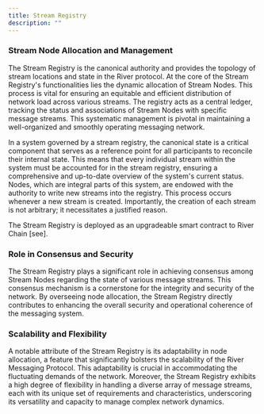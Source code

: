 ```yaml
---
title: Stream Registry
description: ""
---
```


### Stream Node Allocation and Management

The Stream Registry is the canonical authority and provides the topology of stream locations and state in the River protocol. At the core of the Stream Registry's functionalities lies the dynamic allocation of Stream Nodes. This process is vital for ensuring an equitable and efficient distribution of network load across various streams. The registry acts as a central ledger, tracking the status and associations of Stream Nodes with specific message streams. This systematic management is pivotal in maintaining a well-organized and smoothly operating messaging network.

In a system governed by a stream registry, the canonical state is a critical component that serves as a reference point for all participants to reconcile their internal state. This means that every individual stream within the system must be accounted for in the stream registry, ensuring a comprehensive and up-to-date overview of the system's current status. Nodes, which are integral parts of this system, are endowed with the authority to write new streams into the registry. This process occurs whenever a new stream is created. Importantly, the creation of each stream is not arbitrary; it necessitates a justified reason.

The Stream Registry is deployed as an upgradeable smart contract to River Chain [see].

### Role in Consensus and Security

The Stream Registry plays a significant role in achieving consensus among Stream Nodes regarding the state of various message streams. This consensus mechanism is a cornerstone for the integrity and security of the network. By overseeing node allocation, the Stream Registry directly contributes to enhancing the overall security and operational coherence of the messaging system.

### Scalability and Flexibility

A notable attribute of the Stream Registry is its adaptability in node allocation, a feature that significantly bolsters the scalability of the River Messaging Protocol. This adaptability is crucial in accommodating the fluctuating demands of the network. Moreover, the Stream Registry exhibits a high degree of flexibility in handling a diverse array of message streams, each with its unique set of requirements and characteristics, underscoring its versatility and capacity to manage complex network dynamics.
